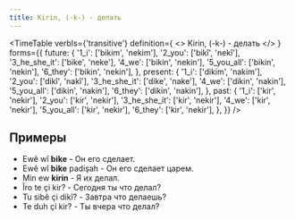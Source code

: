 ```yaml
---
title: Kirin, (-k-) - делать
---
```



<TimeTable
  verbIs={'transitive'}
  definition={
    <>
      Kirin, (-k-) - <Vt /> делать
    </>
  }
  forms={{
    future: {
      '1_i': ['bikim', 'nekim'],
      '2_you': ['bikî', 'nekî'],
      '3_he_she_it': ['bike', 'neke'],
      '4_we': ['bikin', 'nekin'],
      '5_you_all': ['bikin', 'nekin'],
      '6_they': ['bikin', 'nekin'],
    },
    present: {
      '1_i': ['dikim', 'nakim'],
      '2_you': ['dikî', 'nakî'],
      '3_he_she_it': ['dike', 'nake'],
      '4_we': ['dikin', 'nakin'],
      '5_you_all': ['dikin', 'nakin'],
      '6_they': ['dikin', 'nakin'],
    },
    past: {
      '1_i': ['kir', 'nekir'],
      '2_you': ['kir', 'nekir'],
      '3_he_she_it': ['kir', 'nekir'],
      '4_we': ['kir', 'nekir'],
      '5_you_all': ['kir', 'nekir'],
      '6_they': ['kir', 'nekir'],
    },
  }}
/>

## Примеры

- Ewê wî **bike** - Он его сделает.
- Ewê wî **bike** padişah - Он его сделает царем.
- Min ew **kirin** - Я их делал.
- Îro te çi kir? - Сегодня ты что делал?
- Tu sibê çi dikî? - Завтра что делаешь?
- Te duh çi kir? - Ты вчера что делал?
